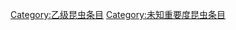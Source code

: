 {{emptycat}}
{{昆虫条目统计表}}

[[Category:乙级昆虫条目|Category:乙级昆虫条目]]
[[Category:未知重要度昆虫条目|Category:未知重要度昆虫条目]]